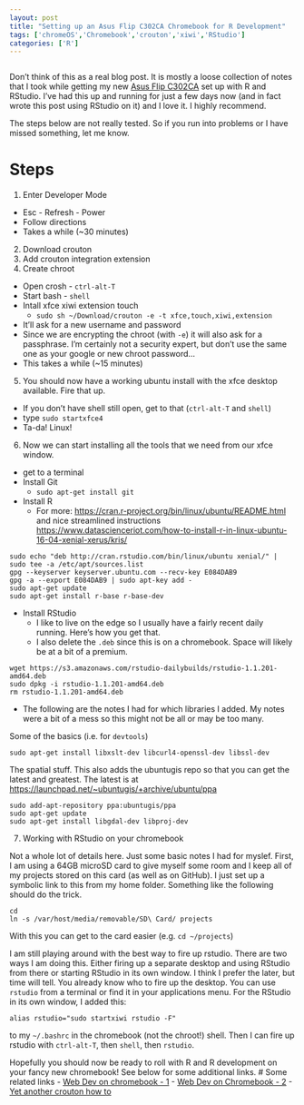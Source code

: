 ```yaml
---
layout: post
title: "Setting up an Asus Flip C302CA Chromebook for R Development"
tags: ['chromeOS','Chromebook','crouton','xiwi','RStudio']
categories: ['R']
---
```


```r
```

Don't think of this as a real blog post.  It is mostly a loose collection of notes that I took while getting my new [Asus Flip C302CA](https://www.asus.com/us/Notebooks/ASUS-Chromebook-Flip-C302CA/) set up with R and RStudio.  I've had this up and running for just a few days now (and in fact wrote this post using RStudio on it) and I love it.  I highly recommend.  

The steps below are not really tested.  So if you run into problems or I have missed something, let me know.  

# Steps
1. Enter Developer Mode
  - Esc - Refresh - Power
  - Follow directions
  - Takes a while (~30 minutes)
2. Download crouton
3. Add crouton integration extension
4. Create chroot
  - Open crosh - `ctrl-alt-T`
  - Start bash - `shell`
  - Intall xfce xiwi extension touch
    - `sudo sh ~/Download/crouton -e -t xfce,touch,xiwi,extension`
  - It'll ask for a new username and password
  - Since we are encrypting the chroot (with `-e`) it will also ask for a passphrase. I'm certainly not a security expert, but don't use the same one as your google or new chroot password...
  - This takes a while (~15 minutes)
5. You should now have a working ubuntu install with the xfce desktop available.  Fire that up.
  - If you don't have shell still open, get to that (`ctrl-alt-T` and `shell`)
  - type `sudo startxfce4`
  - Ta-da!  Linux!
6. Now we can start installing all the tools that we need from our xfce window.
  - get to a terminal
  - Install Git
    - `sudo apt-get install git`
  - Install R
    - For more: <https://cran.r-project.org/bin/linux/ubuntu/README.html> and nice streamlined instructions  <https://www.datascienceriot.com/how-to-install-r-in-linux-ubuntu-16-04-xenial-xerus/kris/>

```
sudo echo "deb http://cran.rstudio.com/bin/linux/ubuntu xenial/" | sudo tee -a /etc/apt/sources.list
gpg --keyserver keyserver.ubuntu.com --recv-key E084DAB9
gpg -a --export E084DAB9 | sudo apt-key add -
sudo apt-get update
sudo apt-get install r-base r-base-dev
```
  - Install RStudio
    - I like to live on the edge so I usually have a fairly recent daily running.  Here's how you get that.
    - I also delete the `.deb` since this is on a chromebook.  Space will likely be at a bit of a premium.
    
```
wget https://s3.amazonaws.com/rstudio-dailybuilds/rstudio-1.1.201-amd64.deb
sudo dpkg -i rstudio-1.1.201-amd64.deb
rm rstudio-1.1.201-amd64.deb
```
  - The following are the notes I had for which libraries I added.  My notes were a bit of a mess so this might not be all or may be too many.

Some of the basics (i.e. for `devtools`)

```
sudo apt-get install libxslt-dev libcurl4-openssl-dev libssl-dev
```

The spatial stuff.  This also adds the ubuntugis repo so that you can get the latest and greatest.  The latest is at <https://launchpad.net/~ubuntugis/+archive/ubuntu/ppa>

```
sudo add-apt-repository ppa:ubuntugis/ppa
sudo apt-get update
sudo apt-get install libgdal-dev libproj-dev
```

7. Working with RStudio on your chromebook

Not a whole lot of details here.  Just some basic notes I had for myslef.  First, I am using a 64GB microSD card to give myself some room and I keep all of my projects stored on this card (as well as on GitHub).  I just set up a symbolic link to this from my home folder.  Something like the following should do the trick.

```
cd 
ln -s /var/host/media/removable/SD\ Card/ projects
```
With this you can get to the card easier (e.g. `cd ~/projects`)

I am still playing around with the best way to fire up rstudio.  There are two ways I am doing this.  Either firing up a separate desktop and using RStudio from there or starting RStudio in its own window.  I think I prefer the later, but time will tell.  You already know who to fire up the desktop.  You can use `rstudio` from a terminal or find it in your applications menu. For the RStudio in its own window, I added this:

```
alias rstudio="sudo startxiwi rstudio -F"
```

to my `~/.bashrc` in the chromebook (not the chroot!) shell.  Then I can fire up rstudio with `ctrl-alt-T`, then `shell`, then  `rstudio`.

Hopefully you should now be ready to roll with R and R development on your fancy new chromebook!  See below for some additional links.
# Some related links
- [Web Dev on chromebook - 1](https://medium.com/@martinmalinda/ultimate-guide-for-web-development-on-chromebook-part-1-crouton-2ec2e6bb2a2d)
- [Web Dev on Chromebook - 2](https://medium.com/@martinmalinda/ultimate-guide-for-web-development-on-chromebook-part-2-chromeos-tricks-and-workflows-4dfcc308d391)
- [Yet another crouton how to](https://www.codedonut.com/chromebook/install-crouton-chromebook/)
